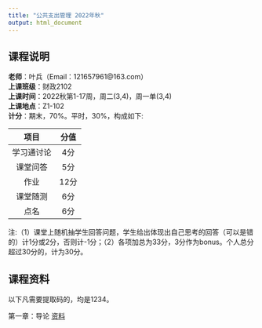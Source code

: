 ```yaml
---
title: "公共支出管理 2022年秋"
output: html_document
---
```


## 课程说明

**老师**：叶兵（Email：121657961@163.com）<br>
**上课班级**：财政2102<br>
**上课时间**：2022秋第1-17周，周二(3,4)，周一单(3,4)<br>
**上课地点**：Z1-102<br>
**计分**：期末，70%。平时，30%，构成如下:

| 项目 | 分值 |
| :---: | :---: |
| 学习通讨论 | 4分 |
| 课堂问答 | 5分 |
| 作业 | 12分 |
| 课堂随测 | 6分 |
| 点名 | 6分 |

注:（1）课堂上随机抽学生回答问题，学生给出体现出自己思考的回答（可以是错的）计1分或2分，否则计-1分；（2）各项加总为33分，3分作为bonus。个人总分超过30分的，计为30分。
  
## 课程资料  

以下凡需要提取码的，均是1234。

第一章：导论 [资料](https://pan.baidu.com/s/1tTqgf-t3HVjp-j69iV0cUw)<br>
